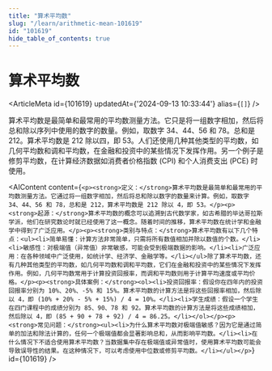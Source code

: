 ```yaml
---
title: "算术平均数"
slug: "/learn/arithmetic-mean-101619"
id: "101619"
hide_table_of_contents: true
---
```



# 算术平均数

<ArticleMeta id={101619} updatedAt={'2024-09-13 10:33:44'} alias={`[]`} />
<div className='border-solid border-b border-t-0 my-4 border-[var(--ifm-color-gray-300)]' />

算术平均数是最简单和最常用的平均数测量方法。它只是将一组数字相加，然后将总和除以序列中使用的数字的数量。例如，取数字 34、44、56 和 78。总和是 212。算术平均数是 212 除以四，即 53。人们还使用几种其他类型的平均数，如几何平均数和调和平均数，在金融和投资中的某些情况下发挥作用。另一个例子是修剪平均数，在计算经济数据如消费者价格指数 (CPI) 和个人消费支出 (PCE) 时使用。

<AIContent content={`<p><strong>定义：</strong>算术平均数是最简单和最常用的平均数测量方法。它通过将一组数字相加，然后将总和除以数字的数量来计算。例如，取数字 34、44、56 和 78，总和是 212，算术平均数是 212 除以 4，即 53。</p><p><strong>起源：</strong>算术平均数的概念可以追溯到古代数学家，如古希腊的毕达哥拉斯学派，他们在研究数论时就已经使用了这一概念。随着时间的推移，算术平均数在统计学和金融学中得到了广泛应用。</p><p><strong>类别与特点：</strong>算术平均数有以下几个特点：<ul><li>简单易懂：计算方法非常简单，只需将所有数值相加并除以数值的个数。</li><li>敏感性：对极端值（异常值）非常敏感，可能会受到极端数据的影响。</li><li>广泛应用：在各种领域中广泛使用，如统计学、经济学、金融学等。</li></ul>除了算术平均数，还有几种其他类型的平均数，如几何平均数和调和平均数，它们在金融和投资中的某些情况下发挥作用。例如，几何平均数常用于计算投资回报率，而调和平均数则用于计算平均速度或平均价格。</p><p><strong>具体案例：</strong><ol><li>投资回报率：假设你在四年内的投资回报率分别为 10%、20%、-5% 和 15%。算术平均数的计算方法是将这些回报率相加，然后除以 4，即 (10% + 20% - 5% + 15%) / 4 = 10%。</li><li>学生成绩：假设一个学生在四门课程中的成绩分别为 85、90、78 和 92。算术平均数的计算方法是将这些成绩相加，然后除以 4，即 (85 + 90 + 78 + 92) / 4 = 86.25。</li></ol></p><p><strong>常见问题：</strong><ul><li>为什么算术平均数对极端值敏感？因为它是通过简单的加法和除法计算的，任何一个极端值都会显著影响总和，从而影响平均数。</li><li>在什么情况下不适合使用算术平均数？当数据集中存在极端值或异常值时，使用算术平均数可能会导致误导性的结果。在这种情况下，可以考虑使用中位数或修剪平均数。</li></ul></p>`} id={101619} />

